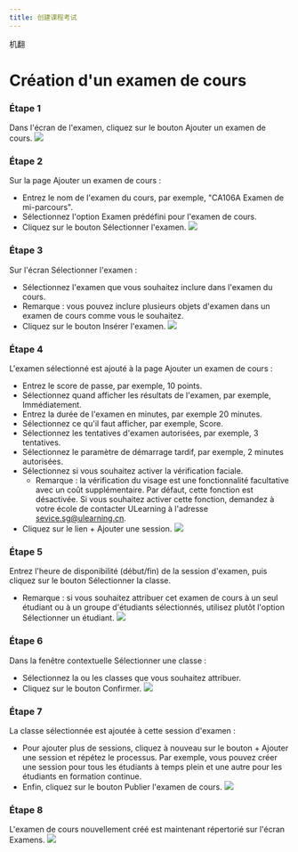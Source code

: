 ```yaml
--- 
title: 创建课程考试
--- 
```



机翻
# Création d'un examen de cours 
 
 ### Étape 1 
 Dans l'écran de l'examen, cliquez sur le bouton Ajouter un examen de cours. 
 ![]( /img/ulearning/teacher/exam13.png) 
 
 ### Étape 2 
 Sur la page Ajouter un examen de cours : 
 - Entrez le nom de l'examen du cours, par exemple, "CA106A Examen de mi-parcours". 
 - Sélectionnez l'option Examen prédéfini pour l'examen de cours. 
 - Cliquez sur le bouton Sélectionner l'examen. 
 ![]( /img/ulearning/teacher/exam14.png) 
 
 ### Étape 3 
 Sur l'écran Sélectionner l'examen : 
 - Sélectionnez l'examen que vous souhaitez inclure dans l'examen du cours. 
 - Remarque : vous pouvez inclure plusieurs objets d'examen dans un examen de cours comme vous le souhaitez. 
 - Cliquez sur le bouton Insérer l'examen. 
 ![]( /img/ulearning/teacher/exam15.png) 
 
 ### Étape 4 
 L'examen sélectionné est ajouté à la page Ajouter un examen de cours : 
 - Entrez le score de passe, par exemple, 10 points. 
 - Sélectionnez quand afficher les résultats de l'examen, par exemple, Immédiatement. 
 - Entrez la durée de l'examen en minutes, par exemple 20 minutes. 
 - Sélectionnez ce qu'il faut afficher, par exemple, Score. 
 - Sélectionnez les tentatives d'examen autorisées, par exemple, 3 tentatives. 
 - Sélectionnez le paramètre de démarrage tardif, par exemple, 2 minutes autorisées. 
 - Sélectionnez si vous souhaitez activer la vérification faciale. 
     - Remarque : la vérification du visage est une fonctionnalité facultative avec un coût supplémentaire. Par défaut, cette fonction est désactivée. Si vous souhaitez activer cette fonction, demandez à votre école de contacter ULearning à l'adresse sevice.sg@ulearning.cn. 
 - Cliquez sur le lien + Ajouter une session. 
 ![]( /img/ulearning/teacher/exam16.png) 
 
 ### Étape 5 
 Entrez l'heure de disponibilité (début/fin) de la session d'examen, puis cliquez sur le bouton Sélectionner la classe. 
 - Remarque : si vous souhaitez attribuer cet examen de cours à un seul étudiant ou à un groupe d'étudiants sélectionnés, utilisez plutôt l'option Sélectionner un étudiant. 
 ![]( /img/ulearning/teacher/exam17.png) 
 
 ### Étape 6 
 Dans la fenêtre contextuelle Sélectionner une classe : 
 - Sélectionnez la ou les classes que vous souhaitez attribuer. 
 - Cliquez sur le bouton Confirmer. 
 ![]( /img/ulearning/teacher/exam18.png) 
 
 ### Étape 7 
 La classe sélectionnée est ajoutée à cette session d'examen : 
 - Pour ajouter plus de sessions, cliquez à nouveau sur le bouton + Ajouter une session et répétez le processus. Par exemple, vous pouvez créer une session pour tous les étudiants à temps plein et une autre pour les étudiants en formation continue. 
 - Enfin, cliquez sur le bouton Publier l'examen de cours. 
 ![]( /img/ulearning/teacher/exam19.png) 
 
 ### Étape 8 
 L'examen de cours nouvellement créé est maintenant répertorié sur l'écran Examens. 
 ![]( /img/ulearning/teacher/exam20.png)
